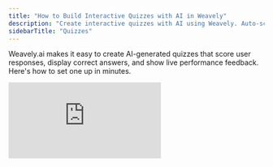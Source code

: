 ```yaml
---
title: "How to Build Interactive Quizzes with AI in Weavely"
description: "Create interactive quizzes with AI using Weavely. Auto-score responses, show correct answers, and collect data seamlessly."
sidebarTitle: "Quizzes"
---
```


Weavely.ai makes it easy to create AI-generated quizzes that score user responses, display correct answers, and show live performance feedback. Here's how to set one up in minutes.

<iframe src="https://www.youtube.com/embed/k5rT2mUfvwM" title="YouTube video player" frameborder="0" className="w-full aspect-video rounded-xl" allow="accelerometer; autoplay; clipboard-write; encrypted-media; gyroscope; picture-in-picture; web-share" allowfullscreen />

<Steps>
  <Step title="Generate a Quiz with AI" icon="wand-magic-sparkles" titleSize="h2">
    To get started, head to [Weavely.ai](https://weavely.ai) and enter a prompt describing the quiz you need. For example:

    > "I need a quiz on European geography. Make it single page and just ask 4 questions."

    Weavely will automatically generate a basic quiz using AI, including multiple-choice and open-ended questions. You can customize the questions and look of the quiz from within the Weavely Editor. You can:

    - Add, delete, or modify questions.
    - Change the visual theme of your quiz (colors, fonts, layout).
    - Use drag-and-drop or AI styling to match your brand.

    ![Screenshot2025 10 20at21 31 43 Web](/images/Screenshot2025-10-20at21.31.43.webp)
  </Step>
  <Step title="Enable Quiz Mode" icon="toggle-large-on" titleSize="h2">
    Next you'll need to finalize the settings of your quiz. First, go to the **Settings** tab and **enable quiz mode.**

    ![Screenshot2025 10 20at21 34 29 Web](/images/Screenshot2025-10-20at21.34.29.webp)

    Second, for each question that requires it, you'll need to **assign a score** and specify **which answer is correct**. Without assigning a score, you won't be able to set correct answers.
  </Step>
  <Step title="Collect and View Results" icon="database" titleSize="h2">
    The results tab will contain all individual responses given by your respondents as well as their  scores and number of correct answers. Furthermore, you can also set up integrations with third-party tools to automatically transfer your data. Read our [Google Sheets integration tutorial](/integrations/google-sheets) as an example.
  </Step>
  <Step title="Publish and Share" icon="share-nodes" titleSize="h2">
    When you're ready, hit **Publish** and share your quiz as:

    - A standalone form (hosted on Weavely)
    - An embedded quiz on your site
    - A popup form on landing pages

    You can customize the domain and preview settings if needed. We have a dedicated tutorial on sharing which you can read [here](https://help.weavely.ai/get-started/sharing).
  </Step>
</Steps>

## 💡 Tip 1: Dynamically Show Quiz Scores

You can show the respondents their scores (for example on the ending screen) using Weavely's variable system. Concretely, any textual component in Weavely (e.g. a paragraph or a heading) can show variables. By typing "@" you're given a dropdown menu with variables to choose from.

![Screenshot2025 10 20at21 56 49 Web](/images/Screenshot2025-10-20at21.56.49.webp)

## 💡 Tip 2: Show Immediate Feedback

Do you want respondents to see if their answers were correct \_after each page? \_In **Settings**, enable **Show correct answers after each page**. This is especially useful for learning assessments or interactive quizzes.

![Screenshot2025 10 20at22 06 17 Web](/images/Screenshot2025-10-20at22.06.17.webp)

## Example Use Cases

Typical use cases for our interactive quizzes include the following:

- Education and e-learning assessments
- Internal knowledge checks
- Trivia and gamified marketing content

Don't let that limit your imagination though 😉